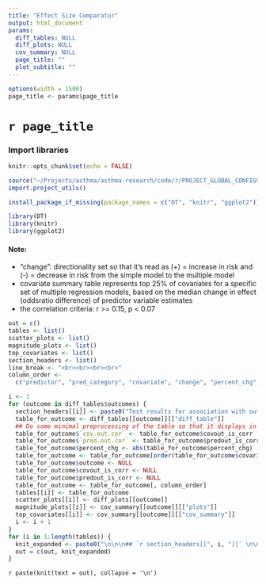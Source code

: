 ```yaml
---
title: "Effect Size Comparator"
output: html_document
params:
  diff_tables: NULL
  diff_plots: NULL
  cov_summary: NULL
  page_title: ""
  plot_subtitle: ""
---
```


```r
options(width = 1500)
page_title <- params$page_title
```

# `r page_title`

### Import libraries
```r
knitr::opts_chunk$set(echo = FALSE)

source("~/Projects/asthma/asthma-research/code/r/PROJECT_GLOBAL_CONFIGS.R")
import.project_utils()

install_package_if_missing(package_names = c("DT", "knitr", "ggplot2"))

library(DT)
library(knitr)
library(ggplot2)
```

#### Note:
- "change": directionality set so that it's read as (+) = increase in risk and (-) = decrease in risk from the simple model to the multiple model
- covariate summary table represents top 25% of covariates for a specific set of multiple regression models, based on the median change in effect (oddsratio difference) of predictor variable estimates
- the correlation criteria: r >= 0.15, p < 0.07

```r
out = c()
tables <- list()
scatter_plots <- list()
magnitude_plots <- list()
top_covariates <- list()
section_headers <- list()
line_break <- "<br><br><br><br>"
column_order <- 
  c("predictor", "pred_category", "covariate", "change", "percent_chg", "mult_adj.p", "sig.mult", "cov.out.cor", "pred.out.cor", "simp_adj.p",  "sig.simp", "simp_risk", "mult_risk") 

i <- 1
for (outcome in diff_tables$outcomes) {
  section_headers[[i]] <- paste0("Test results for association with outcome: ", outcome)
  table_for_outcome <- diff_tables[[outcome]][["diff_table"]]
  ## Do some minimal preprocessing of the table so that it displays in a more user-friendly way. Easier for sorting and viewing.
  table_for_outcome$`cov.out.cor` <- table_for_outcome$covout_is_corr
  table_for_outcome$`pred.out.cor` <- table_for_outcome$predout_is_corr
  table_for_outcome$percent_chg <- abs(table_for_outcome$percent_chg)
  table_for_outcome <- table_for_outcome[order(table_for_outcome$covariate, table_for_outcome$predictor, table_for_outcome$mult_adj.p), ]
  table_for_outcome$outcome <- NULL
  table_for_outcome$covout_is_corr <- NULL
  table_for_outcome$predout_is_corr <- NULL
  table_for_outcome <- table_for_outcome[, column_order]
  tables[[i]] <- table_for_outcome
  scatter_plots[[i]] <- diff_plots[[outcome]]
  magnitude_plots[[i]] <- cov_summary[[outcome]][["plots"]]
  top_covariates[[i]] <- cov_summary[[outcome]][["cov_summary"]]
  i <- i + 1
}
for (i in 1:length(tables)) {
  knit_expanded <- paste0("\n\n\n## `r section_headers[[", i, "]]` \n\n```{r results='asis', warning=FALSE, echo=FALSE, fig.height = 12, fig.width = 14}\n\nDT::datatable(tables[[", i, "]], options = list(scrollX = TRUE, autoWidth = TRUE, columnDefs = list(list(width = '50px', targets = c(1, 3)))))\nprint(line_break)\nscatter_plots[[", i, "]]\nprint(line_break)\nDT::datatable(top_covariates[[", i, "]], options = list(scrollX = TRUE, autoWidth = TRUE, columnDefs = list(list(width = '50px', targets = c(1, 3)))))\nprint(line_break)\nmagnitude_plots[[", i, "]]\nprint(line_break)\n``` \n\n")
  out = c(out, knit_expanded)
}
```

`r paste(knit(text = out), collapse = '\n')`
